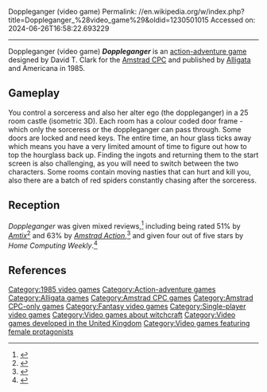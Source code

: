Doppleganger (video game)
Permalink: //en.wikipedia.org/w/index.php?title=Doppleganger_%28video_game%29&oldid=1230501015
Accessed on: 2024-06-26T16:58:22.693229



------
Doppleganger (video game)
{{Short description|1985 video game}}
{{other uses|Doppelganger (disambiguation)}}
{{Infobox video game
| title = ''Doppleganger''
| image = Doppleganger.png
| caption = 
| developer = [[Alligata]]
| publisher = Alligata<br>Americana
| designer = David T. Clark
| platforms = [[Amstrad CPC]]
| released = 1985
| genre = [[Action-adventure game|Action-adventure]]
| modes = [[Single-player video game|Single-player]]
}}
'''''Doppleganger''''' is an [[action-adventure game]] designed by David T. Clark for the [[Amstrad CPC]] and published by [[Alligata]] and Americana in 1985.

==Gameplay==
You control a sorceress and also her alter ego (the doppleganger) in a 25 room castle (isometric 3D). Each room has a colour coded door frame - which only the sorceress or the doppleganger can pass through. Some doors are locked and need keys. The entire time, an hour glass ticks away which means you have a very limited amount of time to figure out how to top the hourglass back up. Finding the ingots and returning them to the start screen is also challenging, as you will need to switch between the two characters. Some rooms contain moving nasties that can hurt and kill you, also there are a batch of red spiders constantly chasing after the sorceress.

==Reception==
{{expand section|date=November 2015}}

''Doppleganger'' was given mixed reviews,<ref>{{cite web|url=https://archive.org/stream/AmstradComputerUser200786/AmstradComputerUser/AmstradComputerUser14-0186#page/n97/mode/1up |title=Amstrad Computer User 01-90 (Aug 84 - May 92) |date= |accessdate=2015-11-04}}</ref> including being rated 51% by ''[[Amtix]]''<ref>{{cite web|url=https://archive.org/stream/amtix-magazine-11/Amtix_11_Sep_1986#page/n17/mode/1up |title=Amtix Magazine Issue 11 |date= September 1986|accessdate=2015-11-04}}</ref> and 63% by ''[[Amstrad Action]]'',<ref>{{cite web|url=https://archive.org/stream/amstrad-action-002/Amstrad_Action_002#page/n59/mode/2up/ |title=Amstrad Action Issue 002 |date= |accessdate=2015-11-04}}</ref> and given four out of five stars by ''Home Computing Weekly''.<ref>{{cite web|url=https://archive.org/stream/home-computing-weekly-131/Home_Computing_Weekly_131#page/n12/ |title=Home Computing Weekly Magazine Issue 131 |date= |accessdate=2015-11-04}}</ref>

==References==
{{Reflist}}

[[Category:1985 video games]]
[[Category:Action-adventure games]]
[[Category:Alligata games]]
[[Category:Amstrad CPC games]]
[[Category:Amstrad CPC-only games]]
[[Category:Fantasy video games]]
[[Category:Single-player video games]]
[[Category:Video games about witchcraft]]
[[Category:Video games developed in the United Kingdom]]
[[Category:Video games featuring female protagonists]]


{{action-adventure-videogame-stub}}
{{8bitcomputer-game-stub}}